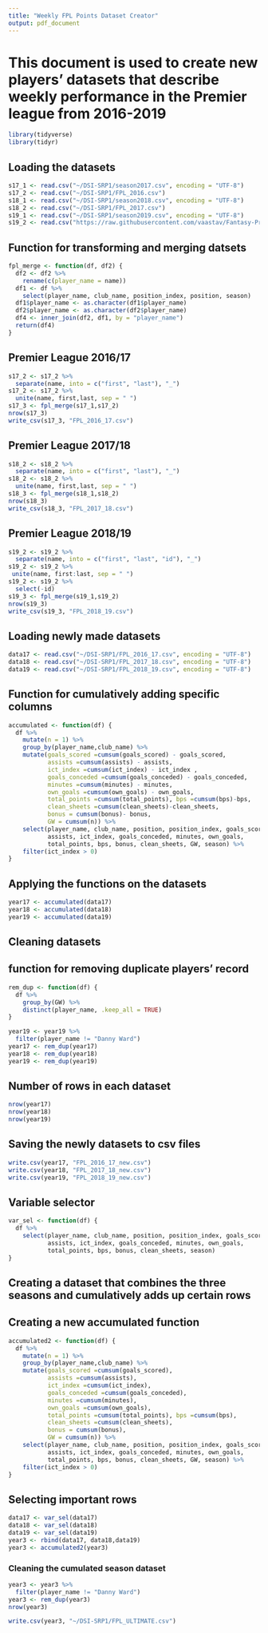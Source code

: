 ```yaml
---
title: "Weekly FPL Points Dataset Creator"
output: pdf_document
---
```



# This document is used to create new players' datasets that describe weekly performance in the Premier league from 2016-2019

```r
library(tidyverse)
library(tidyr)
```

## Loading the datasets

```r
s17_1 <- read.csv("~/DSI-SRP1/season2017.csv", encoding = "UTF-8")
s17_2 <- read.csv("~/DSI-SRP1/FPL_2016.csv")
s18_1 <- read.csv("~/DSI-SRP1/season2018.csv", encoding = "UTF-8")
s18_2 <- read.csv("~/DSI-SRP1/FPL_2017.csv")
s19_1 <- read.csv("~/DSI-SRP1/season2019.csv", encoding = "UTF-8")
s19_2 <- read.csv("https://raw.githubusercontent.com/vaastav/Fantasy-Premier-League/master/data/2018-19/gws/merged_gw.csv")
```

## Function for transforming and merging datsets

```r
fpl_merge <- function(df, df2) {
  df2 <- df2 %>% 
    rename(c(player_name = name))
  df1 <- df %>% 
    select(player_name, club_name, position_index, position, season)
  df1$player_name <- as.character(df1$player_name)
  df2$player_name <- as.character(df2$player_name)
  df4 <- inner_join(df2, df1, by = "player_name")
  return(df4)
}

```

## Premier League 2016/17

```r
s17_2 <- s17_2 %>% 
  separate(name, into = c("first", "last"), "_")
s17_2 <- s17_2 %>% 
  unite(name, first,last, sep = " ")
s17_3 <- fpl_merge(s17_1,s17_2)
nrow(s17_3)
write_csv(s17_3, "FPL_2016_17.csv")
```


## Premier League 2017/18
```r
s18_2 <- s18_2 %>% 
  separate(name, into = c("first", "last"), "_")
s18_2 <- s18_2 %>% 
  unite(name, first,last, sep = " ")
s18_3 <- fpl_merge(s18_1,s18_2)
nrow(s18_3)
write_csv(s18_3, "FPL_2017_18.csv")
```

## Premier League 2018/19

```r
s19_2 <- s19_2 %>% 
  separate(name, into = c("first", "last", "id"), "_")
s19_2 <- s19_2 %>% 
 unite(name, first:last, sep = " ")
s19_2 <- s19_2 %>% 
  select(-id)
s19_3 <- fpl_merge(s19_1,s19_2)
nrow(s19_3)
write_csv(s19_3, "FPL_2018_19.csv")

```

## Loading newly made datasets

```r
data17 <- read.csv("~/DSI-SRP1/FPL_2016_17.csv", encoding = "UTF-8")
data18 <- read.csv("~/DSI-SRP1/FPL_2017_18.csv", encoding = "UTF-8")
data19 <- read.csv("~/DSI-SRP1/FPL_2018_19.csv", encoding = "UTF-8")
```

## Function for cumulatively adding specific columns

```r
accumulated <- function(df) {
  df %>% 
    mutate(n = 1) %>% 
    group_by(player_name,club_name) %>% 
    mutate(goals_scored =cumsum(goals_scored) - goals_scored, 
           assists =cumsum(assists) - assists,
           ict_index =cumsum(ict_index) - ict_index ,
           goals_conceded =cumsum(goals_conceded) - goals_conceded,
           minutes =cumsum(minutes) - minutes, 
           own_goals =cumsum(own_goals) - own_goals, 
           total_points =cumsum(total_points), bps =cumsum(bps)-bps,
           clean_sheets =cumsum(clean_sheets)-clean_sheets, 
           bonus = cumsum(bonus)- bonus,
           GW = cumsum(n)) %>% 
    select(player_name, club_name, position, position_index, goals_scored,
           assists, ict_index, goals_conceded, minutes, own_goals,
           total_points, bps, bonus, clean_sheets, GW, season) %>% 
    filter(ict_index > 0)
}
```

## Applying the functions on the datasets

```r
year17 <- accumulated(data17)
year18 <- accumulated(data18)
year19 <- accumulated(data19)
```

## Cleaning datasets

## function for removing duplicate players' record

```r
rem_dup <- function(df) {
  df %>% 
    group_by(GW) %>% 
    distinct(player_name, .keep_all = TRUE)
}

```

```r
year19 <- year19 %>% 
  filter(player_name != "Danny Ward")
year17 <- rem_dup(year17)
year18 <- rem_dup(year18)
year19 <- rem_dup(year19)
```

## Number of rows in each dataset

```r
nrow(year17)
nrow(year18)
nrow(year19)
```

## Saving the newly datasets to csv files

```r
write.csv(year17, "FPL_2016_17_new.csv")
write.csv(year18, "FPL_2017_18_new.csv")
write.csv(year19, "FPL_2018_19_new.csv")
```

## Variable selector

```r
var_sel <- function(df) {
  df %>% 
    select(player_name, club_name, position, position_index, goals_scored,
           assists, ict_index, goals_conceded, minutes, own_goals,
           total_points, bps, bonus, clean_sheets, season)
}
```

## Creating a dataset that combines the three seasons and cumulatively adds up certain rows

## Creating a new accumulated function

```r
accumulated2 <- function(df) {
  df %>% 
    mutate(n = 1) %>% 
    group_by(player_name,club_name) %>% 
    mutate(goals_scored =cumsum(goals_scored), 
           assists =cumsum(assists),
           ict_index =cumsum(ict_index),
           goals_conceded =cumsum(goals_conceded),
           minutes =cumsum(minutes), 
           own_goals =cumsum(own_goals), 
           total_points =cumsum(total_points), bps =cumsum(bps),
           clean_sheets =cumsum(clean_sheets), 
           bonus = cumsum(bonus),
           GW = cumsum(n)) %>% 
    select(player_name, club_name, position, position_index, goals_scored,
           assists, ict_index, goals_conceded, minutes, own_goals,
           total_points, bps, bonus, clean_sheets, GW, season) %>% 
    filter(ict_index > 0)
}

```

## Selecting important rows

```r
data17 <- var_sel(data17)
data18 <- var_sel(data18)
data19 <- var_sel(data19)
year3 <- rbind(data17, data18,data19)
year3 <- accumulated2(year3)
```

### Cleaning the cumulated season dataset

```r
year3 <- year3 %>% 
  filter(player_name != "Danny Ward")
year3 <- rem_dup(year3)
nrow(year3)
```

```r
write.csv(year3, "~/DSI-SRP1/FPL_ULTIMATE.csv")
```

